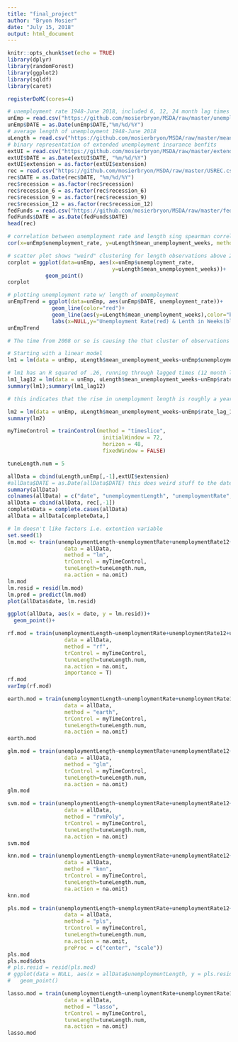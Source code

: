 ---
title: "final_project"
author: "Bryon Mosier"
date: "July 15, 2018"
output: html_document
---

```{r setup, include=FALSE}
knitr::opts_chunk$set(echo = TRUE)
library(dplyr)
library(randomForest)
library(ggplot2)
library(sqldf)
library(caret)
```

```{r}

registerDoMC(cores=4)
```


```{r}
# unemployment rate 1948-June 2018, included 6, 12, 24 month lag times
unEmp = read.csv("https://github.com/mosierbryon/MSDA/raw/master/unemployment_lagged.csv")
unEmp$DATE = as.Date(unEmp$DATE,"%m/%d/%Y")
# average length of unemployment 1948-June 2018
uLength = read.csv("https://github.com/mosierbryon/MSDA/raw/master/mean_unemployment_length.csv")
# binary representation of extended unemployment insurance benfits 
extUI = read.csv("https://github.com/mosierbryon/MSDA/raw/master/extended_unemployment.csv")
extUI$DATE = as.Date(extUI$DATE, "%m/%d/%Y")
extUI$extension = as.factor(extUI$extension)
rec = read.csv("https://github.com/mosierbryon/MSDA/raw/master/USREC.csv")
rec$DATE = as.Date(rec$DATE, "%m/%d/%Y")
rec$recession = as.factor(rec$recession)
rec$recession_6 = as.factor(rec$recession_6)
rec$recession_9 = as.factor(rec$recession_9)
rec$recession_12 = as.factor(rec$recession_12)
fedFunds = read.csv("https://github.com/mosierbryon/MSDA/raw/master/fed_funds_rate.csv")
fedFunds$DATE = as.Date(fedFunds$DATE)
head(rec)
```

```{r}
# correlation between unemployment rate and length sing spearman correlation (3 points higher than pearson)
cor(x=unEmp$unemployment_rate, y=uLength$mean_unemployment_weeks, method="spearman")

# scatter plot shows "weird" clustering for length observations above 20 weeks
corplot = ggplot(data=unEmp, aes(x=unEmp$unemployment_rate,
                                 y=uLength$mean_unemployment_weeks))+
            geom_point()
corplot

# plotting unemployment rate w/ length of unemployment
unEmpTrend = ggplot(data=unEmp, aes(unEmp$DATE, unemployment_rate))+
              geom_line(color="red")+
              geom_line(aes(y=uLength$mean_unemployment_weeks),color="blue")+
              labs(x=NULL,y="Unemployment Rate(red) & Lenth in Weeks(blue)")
unEmpTrend

# The time from 2008 or so is causing the that cluster of observations above 20 weeks

```

```{r}
# Starting with a linear model
lm1 = lm(data = unEmp, uLength$mean_unemployment_weeks~unEmp$unemployment_rate)

# lm1 has an R squared of .26, running through lagged times (12 month lag had highest R squared)
lm1_lag12 = lm(data = unEmp, uLength$mean_unemployment_weeks~unEmp$rate_lag_12)
summary(lm1);summary(lm1_lag12)

# this indicates that the rise in unemployment length is roughly a year behind the rise in unemployment

lm2 = lm(data = unEmp, uLength$mean_unemployment_weeks~unEmp$rate_lag_12+extUI$extension)
summary(lm2)
```

```{r}
myTimeControl = trainControl(method = "timeslice",
                              initialWindow = 72,
                              horizon = 48,
                              fixedWindow = FALSE)

tuneLength.num = 5
```

```{r}
allData = cbind(uLength,unEmp[,-1],extUI$extension)
#allData$DATE = as.Date(allData$DATE) this does weird stuff to the date
summary(allData)
colnames(allData) = c("date", "unemploymentLength", "unemploymentRate", "unemploymentRate6", "unemploymentRate12", "unemploymentRate24", "extension")
allData = cbind(allData, rec[,-1])
completeData = complete.cases(allData)
allData = allData[completeData,]
```


```{r}
# lm doesn't like factors i.e. extention variable
set.seed(1)
lm.mod <- train(unemploymentLength~unemploymentRate+unemploymentRate12+unemploymentRate24+extension+recession+recession_6+recession_9+recession_12,
                  data = allData,
                  method = "lm",
                  trControl = myTimeControl,
                  tuneLength=tuneLength.num,
                  na.action = na.omit)
lm.mod
lm.resid = resid(lm.mod)
lm.pred = predict(lm.mod)
plot(allData$date, lm.resid)

ggplot(allData, aes(x = date, y = lm.resid))+
  geom_point()+
```

```{r}
rf.mod = train(unemploymentLength~unemploymentRate+unemploymentRate12+unemploymentRate24+extension+recession+recession_6+recession_9+recession_12,
                  data = allData,
                  method = "rf",
                  trControl = myTimeControl,
                  tuneLength=tuneLength.num,
                  na.action = na.omit,
                  importance = T)
rf.mod
varImp(rf.mod)
```

```{r}
earth.mod = train(unemploymentLength~unemploymentRate+unemploymentRate12+unemploymentRate24+extension+recession+recession_6+recession_9+recession_12,
                  data = allData,
                  method = "earth",
                  trControl = myTimeControl,
                  tuneLength=tuneLength.num,
                  na.action = na.omit)
earth.mod
```

```{r}
glm.mod = train(unemploymentLength~unemploymentRate+unemploymentRate12+unemploymentRate24+extension+recession+recession_6+recession_9+recession_12,
                  data = allData,
                  method = "glm",
                  trControl = myTimeControl,
                  tuneLength=tuneLength.num,
                  na.action = na.omit)
glm.mod
```

```{r}
svm.mod = train(unemploymentLength~unemploymentRate+unemploymentRate12+unemploymentRate24+extension+recession+recession_6+recession_9+recession_12,
                  data = allData,
                  method = "rvmPoly",
                  trControl = myTimeControl,
                  tuneLength=tuneLength.num,
                  na.action = na.omit)
svm.mod
```

```{r}
knn.mod = train(unemploymentLength~unemploymentRate+unemploymentRate12+unemploymentRate24+extension+recession+recession_6+recession_9+recession_12,
                  data = allData,
                  method = "knn",
                  trControl = myTimeControl,
                  tuneLength=tuneLength.num,
                  na.action = na.omit)
knn.mod
```

```{r}
pls.mod = train(unemploymentLength~unemploymentRate+unemploymentRate12+unemploymentRate24+extension+recession+recession_6+recession_9+recession_12,
                  data = allData,
                  method = "pls",
                  trControl = myTimeControl,
                  tuneLength=tuneLength.num,
                  na.action = na.omit,
                  preProc = c("center", "scale"))
pls.mod
pls.mod$dots
# pls.resid = resid(pls.mod)
# ggplot(data = NULL, aes(x = allData$unemploymentLength, y = pls.resid))+
#   geom_point()
```

```{r}
lasso.mod = train(unemploymentLength~unemploymentRate+unemploymentRate12+unemploymentRate24+extension+recession+recession_6+recession_9+recession_12,
                  data = allData,
                  method = "lasso",
                  trControl = myTimeControl,
                  tuneLength=tuneLength.num,
                  na.action = na.omit)
lasso.mod
```